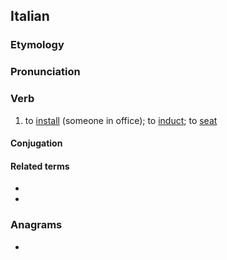 ==Italian==

===Etymology===
{{confix|it|in|sedia|t2=seat|are}}

===Pronunciation===
{{it-pr|insediàre}}

===Verb===
{{it-verb|a/è}}

# {{lb|it|transitive}} to [[install]] (someone in office); to [[induct]]; to [[seat]]

====Conjugation====
{{it-conj-iare|insedi|avere}}

====Related terms====
* {{l|it|insediamento}}
* {{l|it|insediarsi}}

===Anagrams===
* {{anagrams|it|a=adeeiinrs|desinerai|insedierà|reinsedia}}